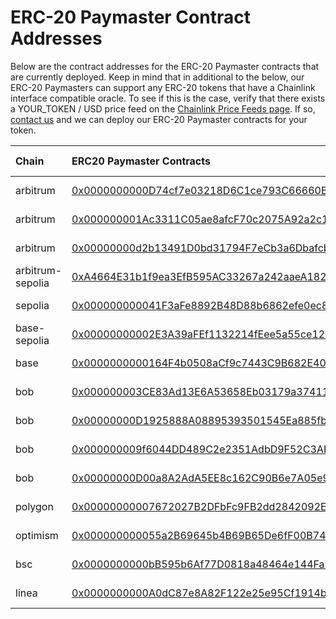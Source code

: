 # ERC-20 Paymaster Contract Addresses

Below are the contract addresses for the ERC-20 Paymaster contracts that are currently deployed. Keep in mind that in additional to the below, our ERC-20 Paymasters can support any ERC-20 tokens that have a Chainlink interface compatible oracle. To see if this is the case, verify that there exists a YOUR_TOKEN / USD price feed on the [Chainlink Price Feeds page](https://data.chain.link/feeds?categories=Crypto). If so, [contact us](https://t.me/pimlicoHQ) and we can deploy our ERC-20 Paymaster contracts for your token.

| Chain             | ERC20 Paymaster Contracts                                                                                                                 | ERC20 Address                                                                                                                      |
| :--------         | :---------------------------------------------------------------------------------------------------------------------------------------- | :-------------------------------------------------------------------------------------------------------------------------------- |
| arbitrum          | [0x0000000000D74cf7e03218D6C1ce793C66660B54](https://arbiscan.io/address/0x0000000000D74cf7e03218D6C1ce793C66660B54)                      | [USDC: 0xaf88...5831](https://arbiscan.io/address/0xaf88d065e77c8cC2239327C5EDb3A432268e5831)                 |
| arbitrum          | [0x000000001Ac3311C05ae8afcF70c2075A92a2c11](https://arbiscan.io/address/0x000000001Ac3311C05ae8afcF70c2075A92a2c11)                      | [WETH: 0x82aF...Bab1](https://arbiscan.io/address/0x82aF49447D8a07e3bd95BD0d56f35241523fBab1)                 |
| arbitrum          | [0x00000000d2b13491D0bd31794F7eCb3a6Dbafcbe](https://arbiscan.io/address/0x00000000d2b13491D0bd31794F7eCb3a6Dbafcbe)                      | [USDC: 0xFF97...5CC8](https://arbiscan.io/address/0xFF970A61A04b1cA14834A43f5dE4533eBDDB5CC8)               |
| arbitrum-sepolia  | [0xA4664E31b1f9ea3EfB595AC33267a242aaeA182c](https://sepolia.arbiscan.io/address/0xA4664E31b1f9ea3EfB595AC33267a242aaeA182c)              | [USDC: 0x75fa...AA4d](https://sepolia.arbiscan.io/address/0x75faf114eafb1BDbe2F0316DF893fd58CE46AA4d)               |
| sepolia           | [0x000000000041F3aFe8892B48D88b6862efe0ec8d](https://sepolia.etherscan.io/address/0x000000000041F3aFe8892B48D88b6862efe0ec8d)             | [USDC: 0x1c7D...7238](https://sepolia.etherscan.io/address/0x1c7D4B196Cb0C7B01d743Fbc6116a902379C7238)        |
| base-sepolia      | [0x00000000002E3A39aFEf1132214fEee5a55ce127](https://sepolia.basescan.org/address/0x00000000002E3A39aFEf1132214fEee5a55ce127)             | [USDC: 0x036C...CF7e](https://sepolia.basescan.org/address/0x036CbD53842c5426634e7929541eC2318f3dCF7e)        |
| base              | [0x0000000000164F4b0508aCf9c7443C9B682E4091](https://basescan.org/address/0x0000000000164F4b0508aCf9c7443C9B682E4091)                     | [USDC: 0x8335...2913](https://basescan.org/address/0x833589fCD6eDb6E08f4c7C32D4f71b54bdA02913)                |
| bob               | [0x000000003CE83Ad13E6A53658Eb03179a37411AE](https://explorer.gobob.xyz/address/0x000000003CE83Ad13E6A53658Eb03179a37411AE)               | [WBTC: 0x03c7...cfa3](https://explorer.gobob.xyz/address/0x03c7054bcb39f7b2e5b2c7acb37583e32d70cfa3)          |
| bob               | [0x00000000D1925888A08895393501545Ea885fbA8](https://explorer.gobob.xyz/address/0x00000000D1925888A08895393501545Ea885fbA8)               | [TBTC: 0xBBa2...c2e2](https://explorer.gobob.xyz/address/0xBBa2eF945D523C4e2608C9E1214C2Cc64D4fc2e2)          |
| bob               | [0x000000009f6044DD489C2e2351AdbD9F52C3ABe7](https://explorer.gobob.xyz/address/0x000000009f6044DD489C2e2351AdbD9F52C3ABe7)               | [USDT: 0x05d0...17b9](https://explorer.gobob.xyz/address/0x05d032ac25d322df992303dca074ee7392c117b9)          |
| bob               | [0x00000000D00a8A2AdA5EE8c162C90B6e7A05e970](https://explorer.gobob.xyz/address/0x00000000D00a8A2AdA5EE8c162C90B6e7A05e970)               | [USDC: 0xe75D...58F0](https://explorer.gobob.xyz/address/0xe75D0fB2C24A55cA1e3F96781a2bCC7bdba058F0)          |
| polygon           | [0x00000000007672027B2DFbFc9FB2dd2842092EC3](https://polygonscan.com/address/0x00000000007672027B2DFbFc9FB2dd2842092EC3)                  | [USDC: 0x3c49...3359](https://polygonscan.com/address/0x3c499c542cEF5E3811e1192ce70d8cC03d5c3359)             |
| optimism          | [0x000000000055a2B69645b4B69B65De6fF00B7468](https://optimistic.etherscan.io/address/0x000000000055a2B69645b4B69B65De6fF00B7468)          | [USDC: 0x0b2C...Ff85](https://optimistic.etherscan.io/address/0x0b2C639c533813f4Aa9D7837CAf62653d097Ff85)     |
| bsc               | [0x0000000000bB595b6Af77D0818a48464e144Fa35](https://bscscan.com/address/0x0000000000bB595b6Af77D0818a48464e144Fa35)                      | [USDC: 0x8AC7...580d](https://bscscan.com/address/0x8AC76a51cc950d9822D68b83fE1Ad97B32Cd580d)                 |
| linea             | [0x0000000000A0dC87e8A82F122e25e95Cf1914bf6](https://lineascan.build/address/0x0000000000a0dc87e8a82f122e25e95cf1914bf6)                  | [USDC: 0x1762...E1ff](https://lineascan.build/address/0x176211869ca2b568f2a7d4ee941e073a821ee1ff)             |
